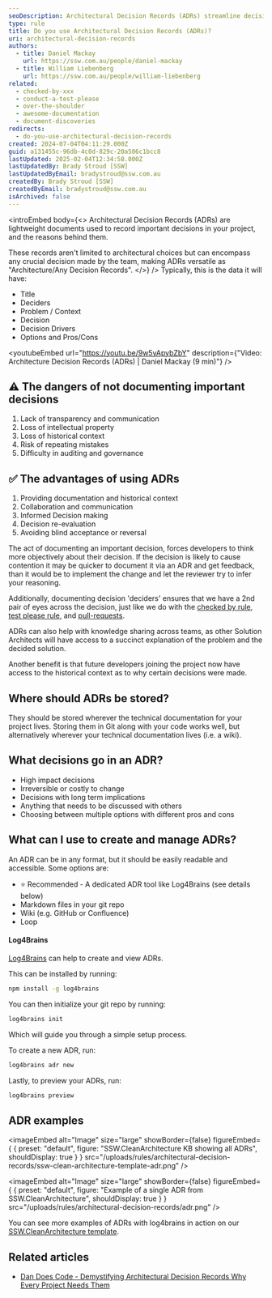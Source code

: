 ```yaml
---
seoDescription: Architectural Decision Records (ADRs) streamline decision-making by documenting key choices and rationale, helping teams avoid repetition and aid future developers.
type: rule
title: Do you use Architectural Decision Records (ADRs)?
uri: architectural-decision-records
authors:
  - title: Daniel Mackay
    url: https://ssw.com.au/people/daniel-mackay
  - title: William Liebenberg
    url: https://ssw.com.au/people/william-liebenberg
related:
  - checked-by-xxx
  - conduct-a-test-please
  - over-the-shoulder
  - awesome-documentation
  - document-discoveries
redirects:
  - do-you-use-architectural-decision-records
created: 2024-07-04T04:11:29.000Z
guid: a131455c-96db-4c0d-829c-20a506c1bcc8
lastUpdated: 2025-02-04T12:34:58.000Z
lastUpdatedBy: Brady Stroud [SSW]
lastUpdatedByEmail: bradystroud@ssw.com.au
createdBy: Brady Stroud [SSW]
createdByEmail: bradystroud@ssw.com.au
isArchived: false
---
```

<introEmbed
  body={<>
Architectural Decision Records (ADRs) are lightweight documents used to record important decisions in your project, and the reasons behind them.

These records aren't limited to architectural choices but can encompass any crucial decision made by the team, making ADRs versatile as "Architecture/Any Decision Records".
  </>}
/>
Typically, this is the data it will have:

* Title
* Deciders
* Problem / Context
* Decision
* Decision Drivers
* Options and Pros/Cons

<youtubeEmbed url="https://youtu.be/9w5yApybZbY" description={"Video: Architecture Decision Records (ADRs) | Daniel Mackay (9 min)"} />

## ⚠️ The dangers of not documenting important decisions

1. Lack of transparency and communication
2. Loss of intellectual property
3. Loss of historical context
4. Risk of repeating mistakes
5. Difficulty in auditing and governance

## ✅ The advantages of using ADRs

1. Providing documentation and historical context
2. Collaboration and communication
3. Informed Decision making
4. Decision re-evaluation
5. Avoiding blind acceptance or reversal

The act of documenting an important decision, forces developers to think more objectively about their decision. If the decision is likely to cause contention it may be quicker to document it via an ADR and get feedback, than it would be to implement the change and let the reviewer try to infer your reasoning.

Additionally, documenting decision 'deciders' ensures that we have a 2nd pair of eyes across the decision, just like we do with the [checked by rule](/checked-by-xxx), [test please rule](/do-you-conduct-a-test-please-internally-and-then-with-the-client), and [pull-requests](/over-the-shoulder).

ADRs can also help with knowledge sharing across teams, as other Solution Architects will have access to a succinct explanation of the problem and the decided solution.

Another benefit is that future developers joining the project now have access to the historical context as to why certain decisions were made.

## Where should ADRs be stored?

They should be stored wherever the technical documentation for your project lives. Storing them in Git along with your code works well, but alternatively wherever your technical documentation lives (i.e. a wiki).

## What decisions go in an ADR?

* High impact decisions
* Irreversible or costly to change
* Decisions with long term implications
* Anything that needs to be discussed with others
* Choosing between multiple options with different pros and cons

## What can I use to create and manage ADRs?

An ADR can be in any format, but it should be easily readable and accessible. Some options are:

* ⭐ Recommended - A dedicated ADR tool like Log4Brains (see details below)
* Markdown files in your git repo
* Wiki (e.g. GitHub or Confluence)
* Loop

#### Log4Brains

[Log4Brains](https://github.com/thomvaill/log4brains) can help to create and view ADRs.

This can be installed by running:

```bash
npm install -g log4brains
```

You can then initialize your git repo by running:

```bash
log4brains init
```

Which will guide you through a simple setup process.

To create a new ADR, run:

```bash
log4brains adr new
```

Lastly, to preview your ADRs, run:

```bash
log4brains preview
```

## ADR examples


<imageEmbed
  alt="Image"
  size="large"
  showBorder={false}
  figureEmbed={ {
    preset: "default",
    figure: "SSW.CleanArchitecture KB showing all ADRs",
    shouldDisplay: true
  } }
  src="/uploads/rules/architectural-decision-records/ssw-clean-architecture-template-adr.png"
/>


<imageEmbed
  alt="Image"
  size="large"
  showBorder={false}
  figureEmbed={ {
    preset: "default",
    figure: "Example of a single ADR from SSW.CleanArchitecture",
    shouldDisplay: true
  } }
  src="/uploads/rules/architectural-decision-records/adr.png"
/>

You can see more examples of ADRs with log4brains in action on our [SSW.CleanArchitecture template](https://sswconsulting.github.io/SSW.CleanArchitecture/).

## Related articles

* [Dan Does Code - Demystifying Architectural Decision Records Why Every Project Needs Them](https://www.dandoescode.com/blog/demystifying-architectural-decision-records-why-every-project-needs-them)
